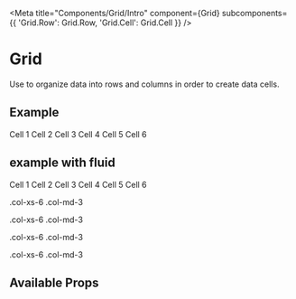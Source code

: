

<Meta
  title="Components/Grid/Intro"
  component={Grid}
  subcomponents={{ 'Grid.Row': Grid.Row, 'Grid.Cell': Grid.Cell }}
/>

# Grid

Use to organize data into rows and columns in order to create data cells.

## Example

<Canvas>
  <Grid>
    <Grid.Row>
      <Grid.Cell smWidth={6}>Cell 1</Grid.Cell>
      <Grid.Cell smWidth={6}>Cell 2</Grid.Cell>
    </Grid.Row>
    <Grid.Row>
      <Grid.Cell smWidth={3}>Cell 3</Grid.Cell>
      <Grid.Cell smWidth={2}>Cell 4</Grid.Cell>
      <Grid.Cell smWidth={3}>Cell 5</Grid.Cell>
      <Grid.Cell smWidth={4}>Cell 6</Grid.Cell>
    </Grid.Row>
  </Grid>
</Canvas>

## example with fluid

<Canvas>
  <Grid fluid>
    <Grid.Row>
      <Grid.Cell smWidth={6}>Cell 1</Grid.Cell>
      <Grid.Cell smWidth={6}>Cell 2</Grid.Cell>
    </Grid.Row>
    <Grid.Row>
      <Grid.Cell smWidth={3}>Cell 3</Grid.Cell>
      <Grid.Cell smWidth={2}>Cell 4</Grid.Cell>
      <Grid.Cell smWidth={3}>Cell 5</Grid.Cell>
      <Grid.Cell smWidth={4}>Cell 6</Grid.Cell>
    </Grid.Row>
  </Grid>
</Canvas>

<Canvas>
  <div class="container-fluid text-center">
    <div class="text-center">
      <div class="row">
        <div class="col-xs-6 col-md-3">
          <div class="well well-md brdr-rds-0">
            <p>.col-xs-6 .col-md-3</p>
          </div>
        </div>
        <div class="col-xs-6 col-md-3">
          <div class="well well-md brdr-rds-0">
            <p>.col-xs-6 .col-md-3</p>
          </div>
        </div>
        <div class="col-xs-6 col-md-3">
          <div class="well well-md brdr-rds-0">
            <p>.col-xs-6 .col-md-3</p>
          </div>
        </div>
        <div class="col-xs-6 col-md-3">
          <div class="well well-md brdr-rds-0">
            <p>.col-xs-6 .col-md-3</p>
          </div>
        </div>
      </div>
    </div>
  </div>
</Canvas>

## Available Props

<ArgsTable />
